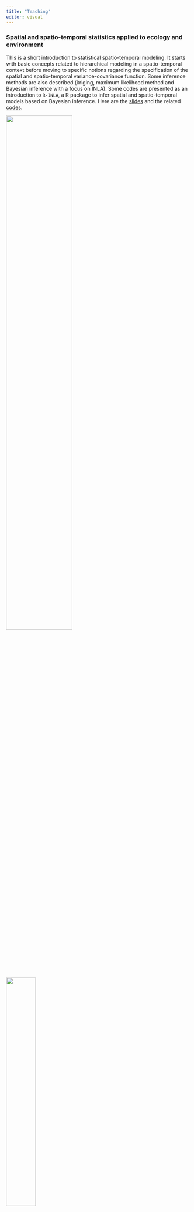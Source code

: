 ```yaml
---
title: "Teaching"
editor: visual
---
```


### Spatial and spatio-temporal statistics applied to ecology and environment

This is a short introduction to statistical spatio-temporal modeling. It starts with basic concepts related to hierarchical modeling in a spatio-temporal context before moving to specific notions regarding the specification of the spatial and spatio-temporal variance-covariance function. Some inference methods are also described (kriging, maximum likelihood method and Bayesian inference with a focus on INLA). Some codes are presented as an introduction to `R-INLA`, a R package to infer spatial and spatio-temporal models based on Bayesian inference. Here are the <a href=ressource/pdf/cours_td_stats_st_2022.pdf>slides</a> and the related <a href=https://github.com/balglave/workshop/tree/main/cours_td_stats_st_2022/>codes</a>.

::: {layout-nrow="1" layout-valign="center"}
![](ressource/images/teaching/dag_ssm.png){width="60%"}

![](ressource/images/teaching/co2.PNG){width="40%"}

![](ressource/images/teaching/semivariogram.png){width="60%"}
:::

<br>

These slides are mainly based on:

-   Wikle, C. K., Zammit-Mangion, A., & Cressie, N. Spatio-temporal Statistics with R. Chapman and Hall/CRC, 2019. <a href=https://spacetimewithr.org/>link</a>

-   Krainski, Elias, et al. Advanced spatial modeling with stochastic partial differential equations using R and INLA. Chapman and Hall/CRC, 2018. <a href=https://becarioprecario.bitbucket.io/spde-gitbook/>link</a>

-   Cressie, Noel, and Christopher K. Wikle. Statistics for spatio-temporal data. John Wiley & Sons, 2015.

-   a workshop provided by Thomas Opitz and Denis Allard at Rochebrune.

<br>

### Workshop on R-INLA

This is a short introduction to the `R-INLA` tool, a R package to infer spatial and spatio-temporal models through Bayesian inference. It first describes the global structure of the models implemented in `R-INLA`. Second, it introduces the SPDE approach and the Integrated Nested Laplace Approximation, two methods implemented in `R-INLA` to ease the computation burden related to spatial and spatio-temporal model inference. Here are the <a href=ressource/pdf/td_halieut_inla_2022.pdf>slides</a> and the related <a href=https://github.com/balglave/workshop/tree/main/td_halieut_inla/>codes</a>.

::: {layout-nrow="1" layout-valign="center"}
![](ressource/images/teaching/inla.png){width="60%"}

![](ressource/images/teaching/mesh.PNG){width="60%"}

![](ressource/images/teaching/pred.PNG){width="60%"}
:::

<br>

These slides are mainly based on:

-   Krainski, Elias, et al. Advanced spatial modeling with stochastic partial differential equations using R and INLA. Chapman and Hall/CRC, 2018. <a href=https://becarioprecario.bitbucket.io/spde-gitbook/>link</a>

-   a workshop provided by Thomas Opitz and Denis Allard at Rochebrune.
